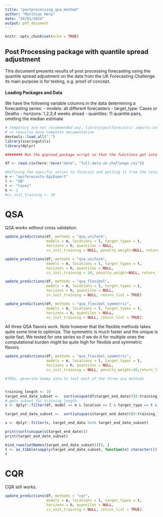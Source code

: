 ```yaml
---
title: "postprocessing_qsa_method"
author: "Matthias Herp"
date: "24/01/2022"
output: pdf_document
---
```


```r
knitr::opts_chunk$set(echo = TRUE)
```

## Post Processing package with quantile spread adjustment

This document presents results of post processing forecasting using the quantile spread adjustment on the data from the UK Forecasting Challenge. its main purpose is for testing, e.g. proof of concept.

#### Loading Packages and Data

We have the following variable columns in the data determining a forecasting series:
- models: all different forecasters
- target_type: Cases or Deaths
- horizons: 1,2,3,4 weeks ahead
- quantiles: 11 quantile pairs, omitting the median estimate

```r
# temporary and not recommended way, library(postforecasts) imports only functions with @export tag
# => requires more complete documentation
devtools::load_all(".")
library(scoringutils)
library(dplyr)

######## Run the qspread_package script so that the functions get into the environment

df <- read.csv(here::here("data", "full-data-uk-challenge.csv"))
```



```r
#Defining the specific series to forecast and getting it from the total data
m <- "epiforecasts-EpiExpert"
l <- "GB"
t <- "Cases"
h <- 1
#cv_init_training <- 10
```

# QSA

QSA works without cross validation.

```r
update_predictions(df, methods = "qsa_uniform",
                   models = m, locations = l, target_types = t,
                   horizons = h, quantiles = NULL,
                   cv_init_training = NULL, penalty_weight=NULL, return_list = TRUE)
```

```r
update_predictions(df, methods = "qsa_uniform",
                   models = m, locations = l, target_types = t,
                   horizons = h, quantiles = NULL,
                   cv_init_training = 10, penalty_weight=NULL, return_list = TRUE)
```


```r
update_predictions(df, methods = "qsa_flexibel",
                   models = m, locations = l, target_types = t,
                   horizons = h, quantiles = NULL,
                   cv_init_training = NULL, return_list = TRUE)
```

```r
update_predictions(df, methods = "qsa_flexibel_symmetric",
                   models = m, locations = l, target_types = t,
                   horizons = h, quantiles = NULL,
                   cv_init_training = NULL, return_list = TRUE)
```

All three QSA flavors work. Note however that the flexible methods takes quite some time to optimize. The symmetric is much faster and the unique is quite fast. We tested for one series so if we do it for multiple ones the computational burden might be quite high for flexible and symmetric flavors.




```r
update_predictions(df, methods = "qsa_flexibel_symmetric",
                   models = m, locations = l, target_types = t,
                   horizons = h, quantiles = NULL,
                   cv_init_training = NULL, penalty_weight=10,return_list = TRUE)
```


```r
#TODo. generate dummy data to test each of the three qsa methods


training_length <- 10
target_end_date_subset <-  sort(unique(df$target_end_date))[0:training_length]
# gets subset for training length
s <- dplyr::filter(df, model == m & location == l & target_type == t & horizon == h)

target_end_date_subset <-  sort(unique(s$target_end_date))[0:training_length]

s <- dplyr::filter(s, target_end_date %in% target_end_date_subset)

print(sort(unique(s$target_end_date)))
print(target_end_date_subset)

bind_rows(setNames(target_end_date_subset))[0, ]
t <- as_tibble(sapply(target_end_date_subset, function(x) character()),)
t      
```




# CQR

CQR still works.

```r
update_predictions(df, methods = "cqr",
                   models = m, locations = l, target_types = t,
                   horizons = h, quantiles = NULL,
                   cv_init_training = NULL, return_list = TRUE)
```



```r

```



